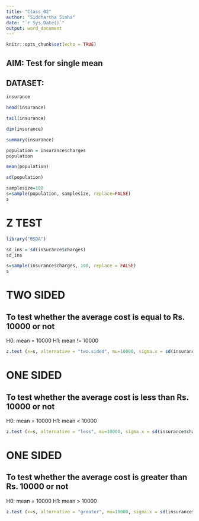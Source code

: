 ```yaml
---
title: "Class_02"
author: "Siddhartha Sinha"
date: "`r Sys.Date()`"
output: word_document
---
```


```r
knitr::opts_chunk$set(echo = TRUE)
```

## AIM: Test for single mean

## DATASET:
```r
insurance
```

```r
head(insurance)
```
```r
tail(insurance)
```
```r
dim(insurance)
```
```r
summary(insurance)
```
```r
population = insurance$charges
population
```
```r
mean(population)
```
```r
sd(population)
```
```r
samplesize=100
s=sample(population, samplesize, replace=FALSE)
s
```
# Z TEST

```r
library("BSDA")
```

```r
sd_ins = sd(insurance$charges)
sd_ins
```
```r
s=sample(insurance$charges, 100, replace = FALSE)
s
```
# TWO SIDED
## To test whether the average cost is equal to Rs. 10000 or not
H0: mean = 10000
H1: mean != 10000

```r
z.test (x=s, alternative = "two.sided", mu=10000, sigma.x = sd(insurance$charges), conf.level = 0.95)
```

# ONE SIDED
## To test whether the average cost is less than Rs. 10000 or not
H0: mean = 10000
H1: mean < 10000

```r
z.test (x=s, alternative = "less", mu=10000, sigma.x = sd(insurance$charges), conf.level = 0.95)
```
# ONE SIDED
## To test whether the average cost is greater than Rs. 10000 or not
H0: mean = 10000
H1: mean > 10000

```r
z.test (x=s, alternative = "greater", mu=10000, sigma.x = sd(insurance$charges), conf.level = 0.95)
```